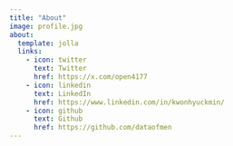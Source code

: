 ```yaml
---
title: "About"
image: profile.jpg
about:
  template: jolla
  links:
    - icon: twitter
      text: Twitter
      href: https://x.com/open4177
    - icon: linkedin
      text: LinkedIn
      href: https://www.linkedin.com/in/kwonhyuckmin/
    - icon: github
      text: Github
      href: https://github.com/dataofmen
---
```


